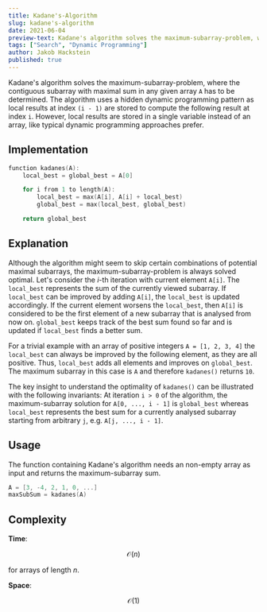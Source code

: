 ```yaml
---
title: Kadane's-Algorithm
slug: kadane's-algorithm
date: 2021-06-04
preview-text: Kadane's algorithm solves the maximum-subarray-problem, where the task is finding the contiguous subarray with maximal sum.
tags: ["Search", "Dynamic Programming"]
author: Jakob Hackstein
published: true
---
```


<!-- Intro -->

<!--
TODO:

- Replace Description with Explanation?
- Short Cuts to all sections?
- Add "Dynamic Programming" and "Array" tag
- slug with ' usage ok?
- consistent pseudo code
- pseudo-code style-file
-->

Kadane's algorithm solves the maximum-subarray-problem, where the contiguous subarray with maximal sum in any given array `A` has to be determined. The algorithm uses a hidden dynamic programming pattern as local results at index `(i - 1)` are stored to compute the following result at index `i`. However, local results are stored in a single variable instead of an array, like typical dynamic programming approaches prefer.

## Implementation

```cpp
function kadanes(A):
    local_best = global_best = A[0]

    for i from 1 to length(A):
        local_best = max(A[i], A[i] + local_best)
        global_best = max(local_best, global_best)

    return global_best
```

## Explanation

Although the algorithm might seem to skip certain combinations of potential maximal subarrays, the maximum-subarray-problem is always solved optimal. Let's consider the _i_-th iteration with current element `A[i]`. The `local_best` represents the sum of the currently viewed subarray.
If `local_best` can be improved by adding `A[i]`, the `local_best` is updated accordingly. If the current element worsens the `local_best`, then `A[i]` is considered to be the first element of a new subarray that is analysed from now on. `global_best` keeps track of the best sum found so far and is updated if `local_best` finds a better sum.

For a trivial example with an array of positive integers `A = [1, 2, 3, 4]` the `local_best` can always be improved by the following element, as they are all positive. Thus, `local_best` adds all elements and improves on `global_best`. The maximum subarray in this case is `A` and therefore `kadanes()` returns `10`.

The key insight to understand the optimality of `kadanes()` can be illustrated with the following invariants: At iteration `i > 0` of the algorithm, the maximum-subarray solution for `A[0, ..., i - 1]` is `global_best` whereas `local_best` represents the best sum for a currently analysed subarray starting from arbitrary `j`, e.g. `A[j, ..., i - 1]`.

## Usage

The function containing Kadane's algorithm needs an non-empty array as input and returns the maximum-subarray sum.

```cpp
A = [3, -4, 2, 1, 0, ...]
maxSubSum = kadanes(A)
```

## Complexity

**Time**:

$$
\mathcal{O}(n)
$$

for arrays of length _n_.

**Space**:

$$
\mathcal{O}(1)
$$
